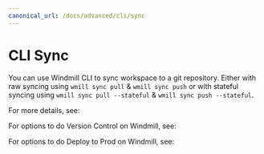```yaml
---
canonical_url: /docs/advanced/cli/sync
---
```



# CLI Sync

You can use Windmill CLI to sync workspace to a git repository. Either with raw syncing using `wmill sync pull` & `wmill sync push` or with stateful syncing using `wmill sync pull --stateful` & `wmill sync push --stateful`.

For more details, see:

<div className="grid grid-cols-2 gap-6 mb-4">
	<DocCard
		title="Command-Line Interface - Sync"
		description="Synchronize folders & git repositories to a Windmill instance"
		href="/docs/advanced/cli/sync"
	/>
</div>

For options to do Version Control on Windmill, see:

<div className="grid grid-cols-2 gap-6 mb-4">
	<DocCard
		title="Version Control in Windmill"
		description="Sync your workspace to a git repository."
		href="/docs/advanced/version_control"
	/>
</div>

For options to do Deploy to Prod on Windmill, see:

<div className="grid grid-cols-2 gap-6 mb-4">
	<DocCard
		title="Deploy to prod"
		description="Deploy to prod using a staging workspace"
		href="/docs/advanced/deploy_to_prod"
	/>
</div>
